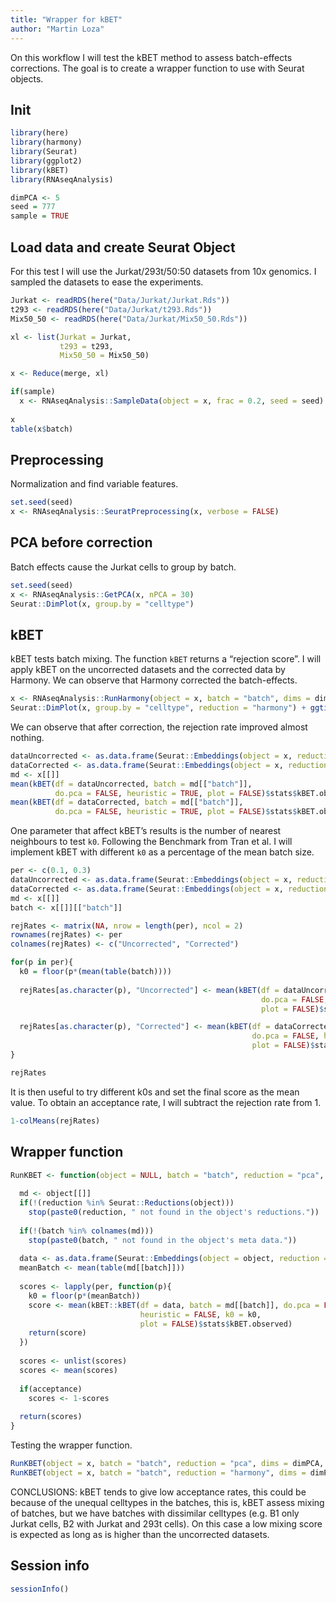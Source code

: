 ```yaml
---
title: "Wrapper for kBET"
author: "Martin Loza"
---
```


On this workflow I will test the kBET method to assess batch-effects corrections. The goal is to create a wrapper function to use with Seurat objects.

## Init

```r
library(here)
library(harmony)
library(Seurat)
library(ggplot2)
library(kBET)
library(RNAseqAnalysis)

dimPCA <- 5
seed = 777
sample = TRUE
```

## Load data and create Seurat Object

For this test I will use the Jurkat/293t/50:50 datasets from 10x genomics. I sampled the datasets to ease the experiments.

```r
Jurkat <- readRDS(here("Data/Jurkat/Jurkat.Rds"))
t293 <- readRDS(here("Data/Jurkat/t293.Rds"))
Mix50_50 <- readRDS(here("Data/Jurkat/Mix50_50.Rds"))

xl <- list(Jurkat = Jurkat,
           t293 = t293,
           Mix50_50 = Mix50_50)

x <- Reduce(merge, xl)

if(sample)
  x <- RNAseqAnalysis::SampleData(object = x, frac = 0.2, seed = seed)
  
x
table(x$batch)
```

## Preprocessing

Normalization and find variable features.

```r
set.seed(seed)
x <- RNAseqAnalysis::SeuratPreprocessing(x, verbose = FALSE)
```

## PCA before correction

Batch effects cause the Jurkat cells to group by batch. 

```r
set.seed(seed)
x <- RNAseqAnalysis::GetPCA(x, nPCA = 30)
Seurat::DimPlot(x, group.by = "celltype")
```
## kBET

kBET tests batch mixing. The function `kBET` returns a "rejection score". I will apply kBET on the uncorrected datasets and the corrected data by Harmony. We can observe that Harmony corrected the batch-effects. 

```r
x <- RNAseqAnalysis::RunHarmony(object = x, batch = "batch", dims = dimPCA)
Seurat::DimPlot(x, group.by = "celltype", reduction = "harmony") + ggtitle("Corrected")
```

We can observe that after correction, the rejection rate improved almost nothing.

```r
dataUncorrected <- as.data.frame(Seurat::Embeddings(object = x, reduction = "pca"))
dataCorrected <- as.data.frame(Seurat::Embeddings(object = x, reduction = "harmony"))
md <- x[[]]
mean(kBET(df = dataUncorrected, batch = md[["batch"]], 
          do.pca = FALSE, heuristic = TRUE, plot = FALSE)$stats$kBET.observed)
mean(kBET(df = dataCorrected, batch = md[["batch"]],
          do.pca = FALSE, heuristic = TRUE, plot = FALSE)$stats$kBET.observed)
```

One parameter that affect kBET's results is the number of nearest neighbours to test `k0`. Following the Benchmark from Tran et al. I will implement kBET with different `k0` as a percentage of the mean batch size.

```r
per <- c(0.1, 0.3)
dataUncorrected <- as.data.frame(Seurat::Embeddings(object = x, reduction = "pca"))
dataCorrected <- as.data.frame(Seurat::Embeddings(object = x, reduction = "harmony"))
md <- x[[]]
batch <- x[[]][["batch"]]

rejRates <- matrix(NA, nrow = length(per), ncol = 2)
rownames(rejRates) <- per
colnames(rejRates) <- c("Uncorrected", "Corrected")

for(p in per){
  k0 = floor(p*(mean(table(batch))))
  
  rejRates[as.character(p), "Uncorrected"] <- mean(kBET(df = dataUncorrected, batch = md[["batch"]],
                                                        do.pca = FALSE, heuristic = TRUE, k0 = k0,
                                                        plot = FALSE)$stats$kBET.observed)

  rejRates[as.character(p), "Corrected"] <- mean(kBET(df = dataCorrected, batch = md[["batch"]],
                                                      do.pca = FALSE, heuristic = TRUE, k0 = k0,
                                                      plot = FALSE)$stats$kBET.observed)
}

rejRates
```

It is then useful to try different k0s and set the final score as the mean value. To obtain an acceptance rate, I will subtract the rejection rate from 1.

```r
1-colMeans(rejRates)
```

## Wrapper function

```r
RunKBET <- function(object = NULL, batch = "batch", reduction = "pca", dims = 10, per = 0.1, acceptance = TRUE, verbose = FALSE, ...){
  
  md <- object[[]]
  if(!(reduction %in% Seurat::Reductions(object)))
    stop(paste0(reduction, " not found in the object's reductions."))
  
  if(!(batch %in% colnames(md)))
    stop(paste0(batch, " not found in the object's meta data."))
  
  data <- as.data.frame(Seurat::Embeddings(object = object, reduction = reduction)[,1:dims])
  meanBatch <- mean(table(md[[batch]])) 
  
  scores <- lapply(per, function(p){
    k0 = floor(p*(meanBatch))
    score <- mean(kBET::kBET(df = data, batch = md[[batch]], do.pca = FALSE,
                             heuristic = FALSE, k0 = k0,
                             plot = FALSE)$stats$kBET.observed)
    return(score)
  })
  
  scores <- unlist(scores)
  scores <- mean(scores)
  
  if(acceptance)
    scores <- 1-scores
  
  return(scores)
}
```

Testing the wrapper function.

```r
RunKBET(object = x, batch = "batch", reduction = "pca", dims = dimPCA, per = c(0.05, 0.1, 0.2), acceptance = TRUE)
RunKBET(object = x, batch = "batch", reduction = "harmony", dims = dimPCA, per = c(0.05, 0.1, 0.2), acceptance = TRUE)
```
CONCLUSIONS: kBET tends to give low acceptance rates, this could be because of the unequal celltypes in the batches, this is, kBET assess mixing of batches, but we have batches with dissimilar celltypes (e.g. B1 only Jurkat cells, B2 with Jurkat and 293t cells). On this case a low mixing score is expected as long as is higher than the uncorrected datasets.   

## Session info
```r
sessionInfo()
```








